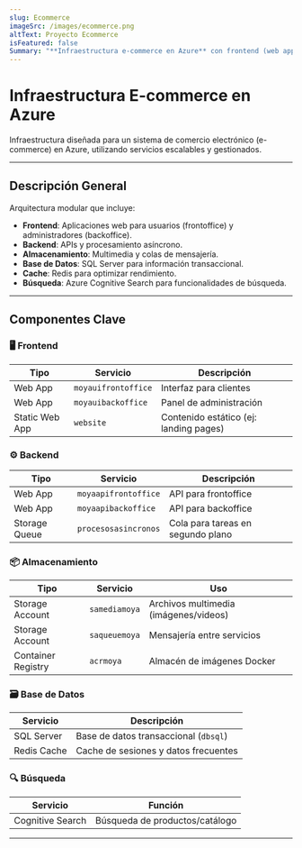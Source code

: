 ```yaml
---
slug: Ecommerce
imageSrc: /images/ecommerce.png
altText: Proyecto Ecommerce
isFeatured: false
Summary: "**Infraestructura e-commerce en Azure** con frontend (web apps), backend (APIs + colas), almacenamiento (media/ACR), base de datos (SQL + Redis) y búsqueda (Cognitive Search). Desplegada con Terraform, escalable y segura para clientes (frontoffice) y administradores (backoffice)."
---
```

# Infraestructura E-commerce en Azure

Infraestructura diseñada para un sistema de comercio electrónico (e-commerce) en Azure, utilizando servicios escalables y gestionados.

---

## Descripción General
Arquitectura modular que incluye:
- **Frontend**: Aplicaciones web para usuarios (frontoffice) y administradores (backoffice).
- **Backend**: APIs y procesamiento asíncrono.
- **Almacenamiento**: Multimedia y colas de mensajería.
- **Base de Datos**: SQL Server para información transaccional.
- **Cache**: Redis para optimizar rendimiento.
- **Búsqueda**: Azure Cognitive Search para funcionalidades de búsqueda.

---

## Componentes Clave

### 🖥 Frontend
| Tipo | Servicio | Descripción |
|------|----------|-------------|
| Web App | `moyauifrontoffice` | Interfaz para clientes |
| Web App | `moyauibackoffice` | Panel de administración |
| Static Web App | `website` | Contenido estático (ej: landing pages) |

### ⚙ Backend
| Tipo | Servicio | Descripción |
|------|----------|-------------|
| Web App | `moyaapifrontoffice` | API para frontoffice |
| Web App | `moyaapibackoffice` | API para backoffice |
| Storage Queue | `procesosasincronos` | Cola para tareas en segundo plano |

### 📦 Almacenamiento
| Tipo | Servicio | Uso |
|------|----------|-----|
| Storage Account | `samediamoya` | Archivos multimedia (imágenes/videos) |
| Storage Account | `saqueuemoya` | Mensajería entre servicios |
| Container Registry | `acrmoya` | Almacén de imágenes Docker |

### 🗃 Base de Datos
| Servicio | Descripción |
|----------|-------------|
| SQL Server | Base de datos transaccional (`dbsql`) |
| Redis Cache | Cache de sesiones y datos frecuentes |

### 🔍 Búsqueda
| Servicio | Función |
|----------|---------|
| Cognitive Search | Búsqueda de productos/catálogo |

---

